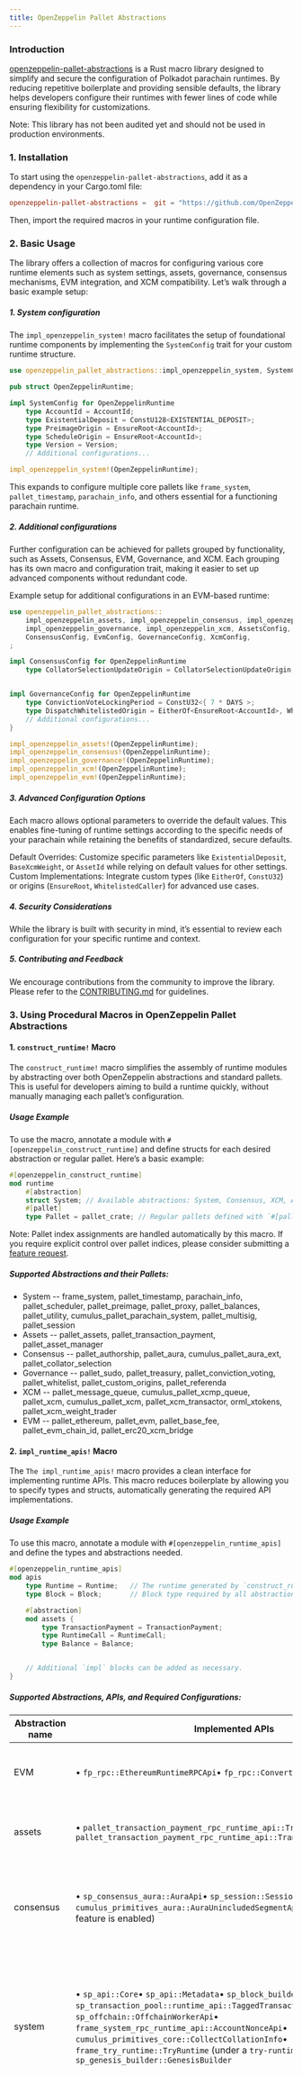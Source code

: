 ```yaml
---
title: OpenZeppelin Pallet Abstractions
---
```


### Introduction

[openzeppelin-pallet-abstractions](https://github.com/OpenZeppelin/openzeppelin-pallet-abstractions) is a Rust macro library designed to simplify and secure the configuration of Polkadot parachain runtimes. By reducing repetitive boilerplate and providing sensible defaults, the library helps developers configure their runtimes with fewer lines of code while ensuring flexibility for customizations.

Note: This library has not been audited yet and should not be used in production environments.

### 1. Installation
To start using the `openzeppelin-pallet-abstractions`, add it as a dependency in your Cargo.toml file:
```toml
openzeppelin-pallet-abstractions =  git = "https://github.com/OpenZeppelin/openzeppelin-pallet-abstractions", tag = "v0.1.0"
```
Then, import the required macros in your runtime configuration file.

### 2. Basic Usage

The library offers a collection of macros for configuring various core runtime elements such as system settings, assets, governance, consensus mechanisms, EVM integration, and XCM compatibility. Let’s walk through a basic example setup:

##### 1. System configuration
The `impl_openzeppelin_system!` macro facilitates the setup of foundational runtime components by implementing the `SystemConfig` trait for your custom runtime structure.
```rust
use openzeppelin_pallet_abstractions::impl_openzeppelin_system, SystemConfig;

pub struct OpenZeppelinRuntime;

impl SystemConfig for OpenZeppelinRuntime
    type AccountId = AccountId;
    type ExistentialDeposit = ConstU128<EXISTENTIAL_DEPOSIT>;
    type PreimageOrigin = EnsureRoot<AccountId>;
    type ScheduleOrigin = EnsureRoot<AccountId>;
    type Version = Version;
    // Additional configurations...

impl_openzeppelin_system!(OpenZeppelinRuntime);
```
This expands to configure multiple core pallets like `frame_system`, `pallet_timestamp`, `parachain_info`, and others essential for a functioning parachain runtime.

##### 2. Additional configurations

Further configuration can be achieved for pallets grouped by functionality, such as Assets, Consensus, EVM, Governance, and XCM. Each grouping has its own macro and configuration trait, making it easier to set up advanced components without redundant code.

Example setup for additional configurations in an EVM-based runtime:
```rust
use openzeppelin_pallet_abstractions::
    impl_openzeppelin_assets, impl_openzeppelin_consensus, impl_openzeppelin_evm,
    impl_openzeppelin_governance, impl_openzeppelin_xcm, AssetsConfig,
    ConsensusConfig, EvmConfig, GovernanceConfig, XcmConfig,
;

impl ConsensusConfig for OpenZeppelinRuntime
    type CollatorSelectionUpdateOrigin = CollatorSelectionUpdateOrigin;


impl GovernanceConfig for OpenZeppelinRuntime
    type ConvictionVoteLockingPeriod = ConstU32<{ 7 * DAYS >;
    type DispatchWhitelistedOrigin = EitherOf<EnsureRoot<AccountId>, WhitelistedCaller>;
    // Additional configurations...
}

impl_openzeppelin_assets!(OpenZeppelinRuntime);
impl_openzeppelin_consensus!(OpenZeppelinRuntime);
impl_openzeppelin_governance!(OpenZeppelinRuntime);
impl_openzeppelin_xcm!(OpenZeppelinRuntime);
impl_openzeppelin_evm!(OpenZeppelinRuntime);
```

##### 3. Advanced Configuration Options

Each macro allows optional parameters to override the default values. This enables fine-tuning of runtime settings according to the specific needs of your parachain while retaining the benefits of standardized, secure defaults.

Default Overrides: Customize specific parameters like `ExistentialDeposit`, `BaseXcmWeight`, or `AssetId` while relying on default values for other settings.
Custom Implementations: Integrate custom types (like `EitherOf`, `ConstU32`) or origins (`EnsureRoot`, `WhitelistedCaller`) for advanced use cases.

##### 4. Security Considerations

While the library is built with security in mind, it’s essential to review each configuration for your specific runtime and context.

##### 5. Contributing and Feedback
We encourage contributions from the community to improve the library. Please refer to the [CONTRIBUTING.md](https://github.com/OpenZeppelin/openzeppelin-pallet-abstractions/blob/main/CONTRIBUTING.MD) for guidelines.

### 3. Using Procedural Macros in OpenZeppelin Pallet Abstractions

#### 1. `construct_runtime!` Macro

The `construct_runtime!` macro simplifies the assembly of runtime modules by abstracting over both OpenZeppelin abstractions and standard pallets. This is useful for developers aiming to build a runtime quickly, without manually managing each pallet’s configuration.

##### Usage Example

To use the macro, annotate a module with `#[openzeppelin_construct_runtime]` and define structs for each desired abstraction or regular pallet. Here’s a basic example:
```rust
#[openzeppelin_construct_runtime]
mod runtime
    #[abstraction]
    struct System; // Available abstractions: System, Consensus, XCM, Assets, Governance, EVM.
    #[pallet]
    type Pallet = pallet_crate; // Regular pallets defined with `#[pallet]` mimic the `construct_runtime!` structure.

```
Note: Pallet index assignments are handled automatically by this macro. If you require explicit control over pallet indices, please consider submitting a [feature request](https://github.com/OpenZeppelin/openzeppelin-pallet-abstractions/issues).

##### Supported Abstractions and their Pallets:
* System -- frame_system, pallet_timestamp, parachain_info, pallet_scheduler, pallet_preimage, pallet_proxy, pallet_balances, pallet_utility, cumulus_pallet_parachain_system, pallet_multisig, pallet_session
* Assets -- pallet_assets, pallet_transaction_payment, pallet_asset_manager
* Consensus -- pallet_authorship, pallet_aura, cumulus_pallet_aura_ext, pallet_collator_selection
* Governance -- pallet_sudo, pallet_treasury, pallet_conviction_voting, pallet_whitelist, pallet_custom_origins, pallet_referenda
* XCM -- pallet_message_queue, cumulus_pallet_xcmp_queue, pallet_xcm, cumulus_pallet_xcm, pallet_xcm_transactor, orml_xtokens, pallet_xcm_weight_trader
* EVM -- pallet_ethereum, pallet_evm, pallet_base_fee, pallet_evm_chain_id, pallet_erc20_xcm_bridge

#### 2. `impl_runtime_apis!` Macro

The `The impl_runtime_apis!` macro provides a clean interface for implementing runtime APIs. This macro reduces boilerplate by allowing you to specify types and structs, automatically generating the required API implementations.

##### Usage Example

To use this macro, annotate a module with `#[openzeppelin_runtime_apis]` and define the types and abstractions needed.

```rust
#[openzeppelin_runtime_apis]
mod apis
    type Runtime = Runtime;   // The runtime generated by `construct_runtime!`
    type Block = Block;       // Block type required by all abstractions

    #[abstraction]
    mod assets {
        type TransactionPayment = TransactionPayment;
        type RuntimeCall = RuntimeCall;
        type Balance = Balance;


    // Additional `impl` blocks can be added as necessary.
}
```

##### Supported Abstractions, APIs, and Required Configurations:
| Abstraction name | Implemented APIs | Required configs |
| --- | --- | --- |
| EVM | • `fp_rpc::EthereumRuntimeRPCApi`• `fp_rpc::ConvertTransactionRuntimeApi` | • `RuntimeCall` -- runtime call generated by `construct_runtime` macro• `Executive` -- `frame_executive::Executive` specification used by parachain system• `Ethereum` -- `pallet_ethereum` pallet struct generated by `construct_runtime` macro |
| assets | • `pallet_transaction_payment_rpc_runtime_api::TransactionPaymentApi`• `pallet_transaction_payment_rpc_runtime_api::TransactionPaymentCallApi` | • `TransactionPayment` -- `pallet_transaction_payment` struct pallet generated by `construct_runtime` macro• `RuntimeCall` -- runtime call generated by `construct_runtime` macro• `Balance` -- type used for balance specification (e.g., in `pallet_balances` config) |
| consensus | • `sp_consensus_aura::AuraApi`• `sp_session::SessionKeys`• `cumulus_primitives_aura::AuraUnincludedSegmentApi` (if `async-backing` feature is enabled) | • `SessionKeys` -- struct generated by `impl_opaque_keys` macro• `Aura` -- `pallet_aura` struct pallet generated by `construct_runtime` macro (only if `async-backing` feature is not enabled)• `SlotDuration` -- constant used for slot duration definition (only if `async-backing` feature is enabled)• `ConsensusHook` -- type used in `cumulus_pallet_parachain_system::Config::ConsensusHook` (only if `async-backing` feature is enabled) |
| system | • `sp_api::Core`• `sp_api::Metadata`• `sp_block_builder::BlockBuilder`• `sp_transaction_pool::runtime_api::TaggedTransactionQueue`• `sp_offchain::OffchainWorkerApi`• `frame_system_rpc_runtime_api::AccountNonceApi`• `cumulus_primitives_core::CollectCollationInfo`• `frame_try_runtime::TryRuntime` (under a `try-runtime` feature)• `sp_genesis_builder::GenesisBuilder` | • `Executive` -- `frame_executive::Executive` specification used by parachain system• `System` -- `frame_system` pallet struct generated by `construct_runtime` macro• `ParachainSystem` -- `cumulus_pallet_parachain_system` pallet struct generated by `construct_runtime` macro• `RuntimeVersion` -- runtime version, generated by `sp_version::runtime_version`• `AccountId` -- account id type specified in `frame_system::Config`• `Nonce` -- nonce type specified in `frame_system::Config`• `RuntimeGenesisConfig` -- type generated by `construct_runtime` macro• `RuntimeBlockWeights` -- type implementing `Get<BlockWeights>`, often built by `BlockWeights::builder` |
| benchmarks | • `frame_benchmarking::Benchmark` (under `runtime-benchmarks` feature) | • `Assets` -- `pallet_assets` pallet struct generated by `construct_runtime` macro• `AssetManager` -- `pallet_asset_manager` pallet struct generated by `construct_runtime` macro• `AssetType` -- struct describing foreign assets in XCM configuration• `RuntimeOrigin` -- type generated by `construct_runtime` macro• `RelayLocation` -- `Location` type pointing to the relaychain• `System` -- `frame_system` pallet struct generated by `construct_runtime` macro• `ParachainSystem` -- `cumulus_pallet_parachain_system` pallet struct generated by `construct_runtime` macro• `ExistentialDeposit` -- type describing existential deposit• `AssetId` -- type describing internal asset id• `XCMConfig` -- struct implementing `xcm_executor::Config`, generated by XCM abstraction as `XcmExecutorConfig`• `AccountId` -- account id type specified in `frame_system::Config`• `Cents` -- constant representing 1/100 of the native token• `FeeAssetId` -- asset for XCM fees, generated by XCM abstraction• `TransactionByteFee` -- fee per byte of data, generated by assets abstraction• `Address` -- type describing address format for accounts• `Balances` -- `pallet_balances` pallet struct generated by `construct_runtime` macro |
This macro allows for clear modularization of APIs, facilitating easier maintenance and extension of runtime functionalities.
